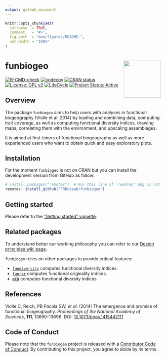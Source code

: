 ```yaml
---
output: github_document
---
```


<!-- README.md is generated from README.Rmd. Please edit that file -->

```r
knitr::opts_chunk$set(
  collapse  = TRUE,
  comment   = "#>",
  fig.path  = "man/figures/README-",
  out.width = "100%"
)
```



# funbiogeo <img src="man/figures/funbiogeo-sticker.png" align="right" style="float:right; height:120px;"/>


<!-- badges: start -->
[![R-CMD-check](https://github.com/FRBCesab/funbiogeo/workflows/R-CMD-check/badge.svg)](https://github.com/FRBCesab/funbiogeo/actions)
[![codecov](https://codecov.io/gh/FRBCesab/funbiogeo/branch/main/graph/badge.svg?token=JPXXVNMAJ0)](https://codecov.io/gh/FRBCesab/funbiogeo)
[![CRAN status](https://www.r-pkg.org/badges/version/funbiogeo)](https://CRAN.R-project.org/package=funbiogeo)
[![License: GPL v2](https://img.shields.io/badge/License-GPL%20v2-blue.svg)](https://www.gnu.org/licenses/old-licenses/gpl-2.0.en.html)
[![LifeCycle](https://img.shields.io/badge/lifecycle-experimental-orange)](https://lifecycle.r-lib.org/articles/stages.html#experimental)
[![Project Status: Active](https://www.repostatus.org/badges/latest/active.svg)](https://www.repostatus.org/#active)
<!-- badges: end -->


## Overview

The package `funbiogeo` aims to help users with analyses in functional
biogeography (Violle et al. 2014) by loading and combining data, computing
trait coverage, as well as computing functional diversity indices, drawing maps,
correlating them with the environment, and upscaling assemblages.

It is aimed at first-timers of functional biogeography as well as more
experienced users who want to obtain quick and easy exploratory plots.

## Installation

For the moment `funbiogeo` is not on CRAN but you can install the development 
version from GitHub as follow:

```r
# install.packages("remotes")  # Run this line if 'remotes' pkg is not installed
remotes::install_github("FRBCesab/funbiogeo")
```


## Getting started

Please refer to the ["Getting started" vignette](https://frbcesab.github.io/funbiogeo/).


## Related packages

To understand better our working philosophy you can refer to our 
[Design principles wiki page](https://github.com/FRBCesab/funbiogeo/wiki/Design-Principles).

`funbiogeo` relies on other packages to provide critical features:

* [`fundiversity`](https://github.com/Bisaloo/fundiversity) computes functional diversity indices.
* [`funrar`](https://github.com/Rekyt/funrar) computes functional originality indices.
* [`mFD`](https://github.com/CmlMagneville/mFD) computes functional diversity indices.


## References

Violle C, Reich, PB Pacala SW, _et al._ (2014) 
The emergence and promise of functional biogeography. 
*Proceedings of the National Academy of Sciences*, **111**, 13690--13696. 
DOI: [10.1073/pnas.1415442111](https://doi.org/10.1073/pnas.1415442111)



## Code of Conduct

Please note that the `funbiogeo` project is released with a 
[Contributor Code of Conduct](https://contributor-covenant.org/version/2/0/CODE_OF_CONDUCT.html). 
By contributing to this project, you agree to abide by its terms.
